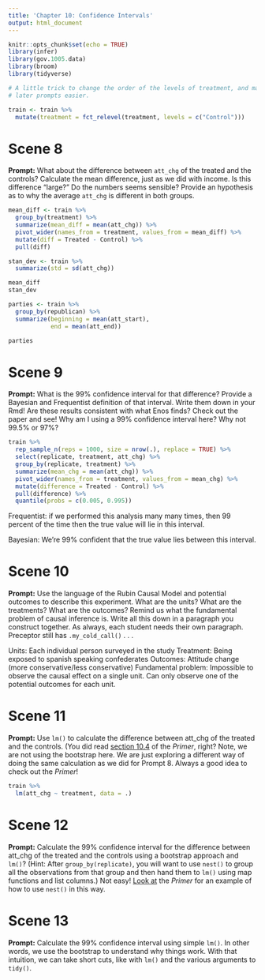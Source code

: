 ```yaml
---
title: 'Chapter 10: Confidence Intervals'
output: html_document
---
```


```r
knitr::opts_chunk$set(echo = TRUE)
library(infer)
library(gov.1005.data)
library(broom)
library(tidyverse)

# A little trick to change the order of the levels of treatment, and make the
# later prompts easier.

train <- train %>% 
  mutate(treatment = fct_relevel(treatment, levels = c("Control")))
```


# Scene 8

**Prompt:**  What about the difference between `att_chg` of the treated and the controls? Calculate the mean difference, just as we did with income. Is this difference "large?" Do the numbers seems sensible? Provide an hypothesis as to why the average `att_chg` is different in both groups.

```r
mean_diff <- train %>%
  group_by(treatment) %>%
  summarize(mean_diff = mean(att_chg)) %>%
  pivot_wider(names_from = treatment, values_from = mean_diff) %>%
  mutate(diff = Treated - Control) %>%
  pull(diff)

stan_dev <- train %>%
  summarize(std = sd(att_chg))

mean_diff
stan_dev
```

```r
parties <- train %>%
  group_by(republican) %>%
  summarize(beginning = mean(att_start),
            end = mean(att_end))

parties
```


# Scene 9

**Prompt:** What is the 99% confidence interval for that difference? Provide a Bayesian and Frequentist definition of that interval. Write them down in your Rmd! Are these results consistent with what Enos finds? Check out the paper and see! Why am I using a 99% confidence interval here? Why not 99.5% or 97%?

```r

train %>%
  rep_sample_n(reps = 1000, size = nrow(.), replace = TRUE) %>%
  select(replicate, treatment, att_chg) %>%
  group_by(replicate, treatment) %>% 
  summarize(mean_chg = mean(att_chg)) %>%
  pivot_wider(names_from = treatment, values_from = mean_chg) %>%
  mutate(difference = Treated - Control) %>%
  pull(difference) %>%
  quantile(probs = c(0.005, 0.995))

```
Frequentist: if we performed this analysis many many times, then 99 percent of the time then the true value will lie in this interval.

Bayesian: We're 99% confident that the true value lies between this interval.

# Scene 10

**Prompt:** Use the language of the Rubin Causal Model and potential outcomes to describe this experiment. What are the units? What are the treatments? What are the outcomes? Remind us what the fundamental problem of causal inference is. Write all this down in a paragraph you construct together. As always, each student needs their own paragraph. Preceptor still has `.my_cold_call()` . . .

Units: Each individual person surveyed in the study
Treatment: Being exposed to spanish speaking confederates
Outcomes: Attitude change (more conservative/less conservative)
Fundamental problem: Impossible to observe the causal effect on a single unit. Can only observe one of the potential outcomes for each unit.

# Scene 11

**Prompt:** Use `lm()` to calculate the difference between att_chg of the treated and the controls. (You did read [section 10.4](https://davidkane9.github.io/PPBDS/10-confidence-intervals.html#using-lm-and-tidy-as-a-shortcut) of the *Primer*, right? Note, we are not using the bootstrap here. We are just exploring a different way of doing the same calculation as we did for Prompt 8. Always a good idea to check out the *Primer*! 

```r

train %>%
  lm(att_chg ~ treatment, data = .)

```


# Scene 12

**Prompt:** Calculate the 99% confidence interval for the difference between att_chg of the treated and the controls using a bootstrap approach and `lm()`? (Hint: After `group_by(replicate)`, you will want to use `nest()` to group all the observations from that group and then hand them to `lm()` using map functions and list columns.) Not easy! [Look at](https://davidkane9.github.io/PPBDS/11-regression.html#uncertainty-in-simple-linear-regressions) the *Primer* for an example of how to use `nest()` in this way.

# Scene 13

**Prompt:** Calculate the 99% confidence interval using simple `lm()`. In other words, we use the bootstrap to understand why things work. With that intuition, we can take short cuts, like with `lm()` and the various arguments to `tidy()`.


